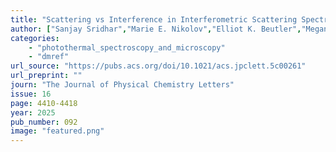```yaml
---
title: "Scattering vs Interference in Interferometric Scattering Spectroscopy of Plasmonic Nanoparticles"
author: ["Sanjay Sridhar","Marie E. Nikolov","Elliot K. Beutler","Megan Knobeloch","Bianca Paranzino","Kelly L. Vernon","Yaxu Zhong","Xingchen Ye","Lane A. Baker","Sara E. Skrabalak","David J. Masiello","Katherine A. Willets"]
categories: 
    - "photothermal_spectroscopy_and_microscopy"
    - "dmref"
url_source: "https://pubs.acs.org/doi/10.1021/acs.jpclett.5c00261"
url_preprint: ""
journ: "The Journal of Physical Chemistry Letters"
issue: 16
page: 4410-4418
year: 2025
pub_number: 092
image: "featured.png"
---
```

